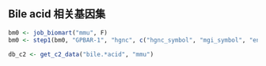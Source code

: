 

## Bile acid 相关基因集 {#db-c2}

```r
bm0 <- job_biomart("mmu", F)
bm0 <- step1(bm0, "GPBAR-1", "hgnc", c("hgnc_symbol", "mgi_symbol", "entrezgene_id"))
```

```r
db_c2 <- get_c2_data("bile.*acid", "mmu")
```


